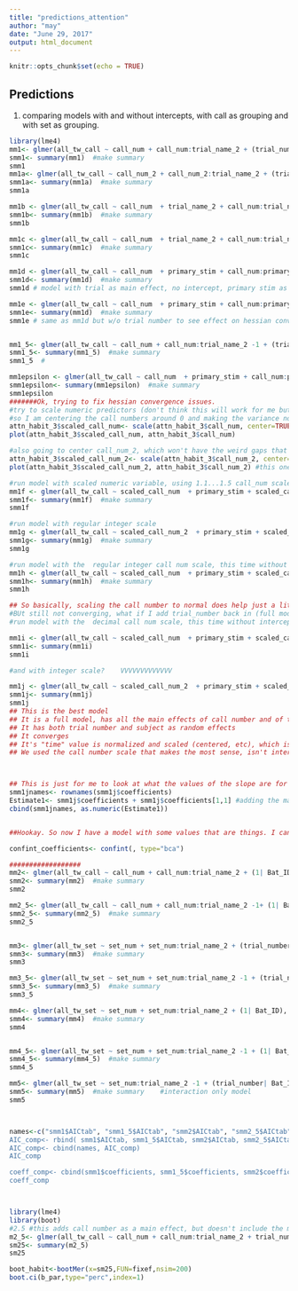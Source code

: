 ```yaml
---
title: "predictions_attention"
author: "may"
date: "June 29, 2017"
output: html_document
---
```


```r
knitr::opts_chunk$set(echo = TRUE)
```

## Predictions

1. comparing models with and without intercepts, with call as grouping and with set as grouping. 
```r
library(lme4)
mm1<- glmer(all_tw_call ~ call_num + call_num:trial_name_2 + (trial_number| Bat_ID), data= attn_habit_3, family="poisson") #run model
smm1<- summary(mm1)  #make summary
smm1
mm1a<- glmer(all_tw_call ~ call_num_2 + call_num_2:trial_name_2 + (trial_number| Bat_ID), data= attn_habit_3, family="poisson") #trying model with a different coding of call number. 
smm1a<- summary(mm1a)  #make summary
smm1a

mm1b <- glmer(all_tw_call ~ call_num  + trial_name_2 + call_num:trial_name_2 + (trial_number| Bat_ID), data= attn_habit_3, family="poisson") #with trial_name_2 as main effect
smm1b<- summary(mm1b)  #make summary
smm1b

mm1c <- glmer(all_tw_call ~ call_num  + trial_name_2 + call_num:trial_name_2 - 1 + (trial_number| Bat_ID), data= attn_habit_3, family="poisson") #run model with trial name as main effect and no intercept
smm1c<- summary(mm1c)  #make summary
smm1c

mm1d <- glmer(all_tw_call ~ call_num  + primary_stim + call_num:primary_stim + (trial_number| Bat_ID), data= attn_habit_3, family="poisson") #run model
smm1d<- summary(mm1d)  #make summary
smm1d # model with trial as main effect, no intercept, primary stim as group 

mm1e <- glmer(all_tw_call ~ call_num  + primary_stim + call_num:primary_stim + (1| Bat_ID), data= attn_habit_3, family="poisson") #run model
smm1e<- summary(mm1d)  #make summary
smm1e # same as mm1d but w/o trial number to see effect on hessian convergence


mm1_5<- glmer(all_tw_call ~ call_num + call_num:trial_name_2 -1 + (trial_number| Bat_ID), data= attn_habit_3, family="poisson") #run model
smm1_5<- summary(mm1_5)  #make summary
smm1_5  #

mm1epsilon <- glmer(all_tw_call ~ call_num  + primary_stim + call_num:primary_stim + (1| Bat_ID), data= attn_habit_3, family="poisson")
smm1epsilon<- summary(mm1epsilon)  #make summary
smm1epsilon
#######Ok, trying to fix hessian convergence issues. 
#try to scale numeric predictors (don't think this will work for me but whatever)
#so I am centering the call numbers around 0 and making the variance normal. 
attn_habit_3$scaled_call_num<- scale(attn_habit_3$call_num, center=TRUE, scale=TRUE)  #scaling call number
plot(attn_habit_3$scaled_call_num, attn_habit_3$call_num)

#also going to center call_num_2, which won't have the weird gaps that are weird
attn_habit_3$scaled_call_num_2<- scale(attn_habit_3$call_num_2, center=TRUE, scale=TRUE)  #scaling call number
plot(attn_habit_3$scaled_call_num_2, attn_habit_3$call_num_2) #this one won't have weird arbitrary gaps

#run model with scaled numeric variable, using 1.1...1.5 call_num scale
mm1f <- glmer(all_tw_call ~ scaled_call_num  + primary_stim + scaled_call_num:primary_stim + (1| Bat_ID), data= attn_habit_3, family="poisson")
smm1f<- summary(mm1f)  #make summary
smm1f

#run model with regular integer scale
mm1g <- glmer(all_tw_call ~ scaled_call_num_2  + primary_stim + scaled_call_num_2:primary_stim + (1| Bat_ID), data= attn_habit_3, family="poisson") #run model with scaled numeric variable, using scaled call nums from 1-~35 scale
smm1g<- summary(mm1g)  #make summary
smm1g

#run model with the  regular integer call num scale, this time without intercepts
mm1h <- glmer(all_tw_call ~ scaled_call_num  + primary_stim + scaled_call_num:primary_stim -1 + (1| Bat_ID), data= attn_habit_3, family="poisson") #run model with scaled numeric variable, using scaled call nums from 1.1...1.5 scale
smm1h<- summary(mm1h)  #make summary
smm1h

## So basically, scaling the call number to normal does help just a little bit, and is generally a good thing to do. 
#BUt still not converging, what if I add trial_number back in (full model)
#run model with the  decimal call num scale, this time without intercepts:

mm1i <- glmer(all_tw_call ~ scaled_call_num  + primary_stim + scaled_call_num:primary_stim -1 + (trial_number| Bat_ID), data= attn_habit_3, family="poisson") #run model with scaled numeric variable, using scaled call nums from 1.1...1.5 scale
smm1i<- summary(mm1i)
smm1i

#and with integer scale?    VVVVVVVVVVVVV

mm1j <- glmer(all_tw_call ~ scaled_call_num_2  + primary_stim + scaled_call_num_2:primary_stim -1 + (trial_number| Bat_ID), data= attn_habit_3, family="poisson") #run model with scaled numeric variable, using scaled call nums from integer scale
smm1j<- summary(mm1j)
smm1j
## This is the best model
## It is a full model, has all the main effects of call number and of the interaction effects
## It has both trial number and subject as random effects
## It converges
## It's "time" value is normalized and scaled (centered, etc), which is good bc the names for time are arbitrary anyway
## We used the call number scale that makes the most sense, isn't interpreted as different weights of differences between each chunk. 



## This is just for me to look at what the values of the slope are for the interactions:
smm1jnames<- rownames(smm1j$coefficients)
Estimate1<- smm1j$coefficients + smm1j$coefficients[1,1] #adding the main effect of call number, using De as reference. 
cbind(smm1jnames, as.numeric(Estimate1))


##Hookay. So now I have a model with some values that are things. I can try to estimate the confidence intervals now, I believe. 

confint_coefficients<- confint(, type="bca")

##################
mm2<- glmer(all_tw_call ~ call_num + call_num:trial_name_2 + (1| Bat_ID), data= attn_habit_3, family="poisson") #run model
smm2<- summary(mm2)  #make summary
smm2

mm2_5<- glmer(all_tw_call ~ call_num + call_num:trial_name_2 -1+ (1| Bat_ID), data= attn_habit_3, family="poisson") #run model
smm2_5<- summary(mm2_5)  #make summary
smm2_5


mm3<- glmer(all_tw_set ~ set_num + set_num:trial_name_2 + (trial_number| Bat_ID), data= attn_habit_3, family="poisson") #run model
smm3<- summary(mm3)  #make summary
smm3

mm3_5<- glmer(all_tw_set ~ set_num + set_num:trial_name_2 -1 + (trial_number| Bat_ID), data= attn_habit_3, family="poisson") #run model
smm3_5<- summary(mm3_5)  #make summary
smm3_5

mm4<- glmer(all_tw_set ~ set_num + set_num:trial_name_2 + (1| Bat_ID), data= attn_habit_3, family="poisson") #run model
smm4<- summary(mm4)  #make summary
smm4


mm4_5<- glmer(all_tw_set ~ set_num + set_num:trial_name_2 -1 + (1| Bat_ID), data= attn_habit_3, family="poisson") #run model
smm4_5<- summary(mm4_5)  #make summary
smm4_5

mm5<- glmer(all_tw_set ~ set_num:trial_name_2 -1 + (trial_number| Bat_ID), data= attn_habit_3, family="poisson") #run model
smm5<- summary(mm5)  #make summary    #interaction only model
smm5



names<-c("smm1$AICtab", "smm1_5$AICtab", "smm2$AICtab", "smm2_5$AICtab", "smm3$AICtab", "smm3_5$AICtab", "smm4$AICtab", "smm4_5$AICtab, "smm5")
AIC_comp<- rbind( smm1$AICtab, smm1_5$AICtab, smm2$AICtab, smm2_5$AICtab, smm3$AICtab, smm3_5$AICtab, smm4$AICtab, smm4_5$AICtab, smm5)
AIC_comp<- cbind(names, AIC_comp)
AIC_comp

coeff_comp<- cbind(smm1$coefficients, smm1_5$coefficients, smm2$coefficients, smm2_5$coefficients, smm3$coefficients, smm3_5$coefficients, smm4$coefficients, smm4_5$coefficients)
coeff_comp




```



```r
library(lme4)
library(boot)
#2.5 #this adds call number as a main effect, but doesn't include the main effect of trial type
m2_5<- glmer(all_tw_call ~ call_num + call_num:trial_name_2 + trial_number + (1| Bat_ID), data= attn_habit_3, family="poisson")
sm25<- summary(m2_5)
sm25

boot_habit<-bootMer(x=sm25,FUN=fixef,nsim=200)
boot.ci(b_par,type="perc",index=1)




```